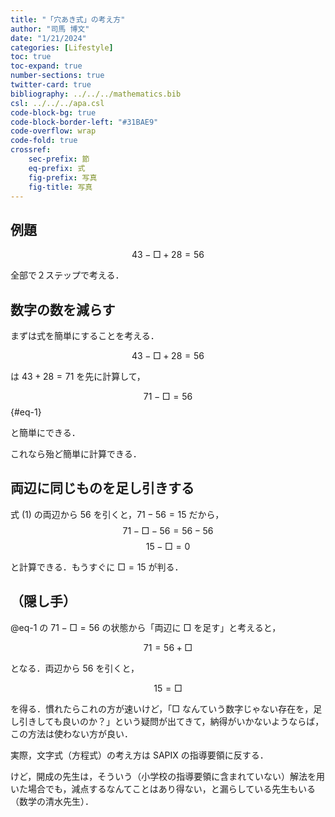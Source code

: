 ```yaml
---
title: "「穴あき式」の考え方"
author: "司馬 博文"
date: "1/21/2024"
categories: [Lifestyle]
toc: true
toc-expand: true
number-sections: true
twitter-card: true
bibliography: ../../../mathematics.bib
csl: ../../../apa.csl
code-block-bg: true
code-block-border-left: "#31BAE9"
code-overflow: wrap
code-fold: true
crossref:
    sec-prefix: 節
    eq-prefix: 式
    fig-prefix: 写真
    fig-title: 写真
---
```


::: {.callout-tip icon="false"}
## 例題

$$43-\Box{}+28=56$$
:::

全部で２ステップで考える．

## 数字の数を減らす

まずは式を簡単にすることを考える．

$$
43-\Box{}+28=56
$$

は $43+28=71$ を先に計算して，

$$
71-\Box{}=56
$$ {#eq-1}

と簡単にできる．

これなら殆ど簡単に計算できる．

## 両辺に同じものを足し引きする

式 (1) の両辺から $56$ を引くと，$71-56=15$ だから，
$$
71-\Box{}-56=56-56
$$
$$
15-\Box{}=0
$$

と計算できる．もうすぐに $\Box{}=15$ が判る．

## （隠し手）

@eq-1 の $71-\Box{}=56$ の状態から「両辺に $\Box{}$ を足す」と考えると，

$$
71=56+\Box{}
$$

となる．両辺から $56$ を引くと，

$$
15=\Box{}
$$

を得る．慣れたらこれの方が速いけど，「$\Box{}$ なんていう数字じゃない存在を，足し引きしても良いのか？」という疑問が出てきて，納得がいかないようならば，この方法は使わない方が良い．

実際，文字式（方程式）の考え方は SAPIX の指導要領に反する．

けど，開成の先生は，そういう（小学校の指導要領に含まれていない）解法を用いた場合でも，減点するなんてことはあり得ない，と漏らしている先生もいる（数学の清水先生）．